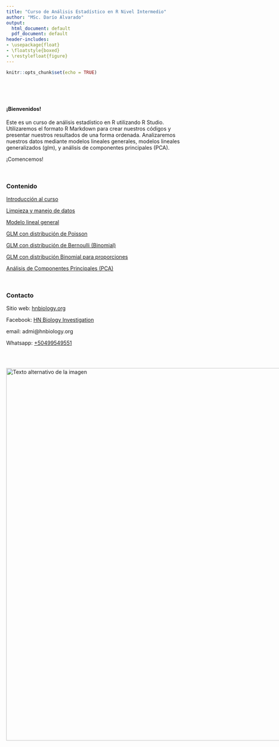 ---
title: "Curso de Análisis Estadístico en R Nivel Intermedio"
author: "MSc. Darío Alvarado"
output:
  html_document: default
  pdf_document: default
header-includes:
- \usepackage{float}
- \floatstyle{boxed}
- \restylefloat{figure}
---

```{r setup, include=FALSE}
knitr::opts_chunk$set(echo = TRUE)
```

<br>

<br>

#### ¡Bienvenidos!

Este es un curso de análisis estadístico en R utilizando R Studio. Utilizaremos el formato R Markdown para crear nuestros códigos y presentar nuestros resultados de una forma ordenada. Analizaremos nuestros datos mediante modelos lineales generales, modelos lineales generalizados (glm), y análisis de componentes principales (PCA).

¡Comencemos!

<br>

### Contenido{.tabset .tabset-pills}

[Introducción al curso](Introduccion.html)

[Limpieza y manejo de datos](Limpieza.html)

[Modelo lineal general](Modelo_lineal.html)

[GLM con distribución de Poisson](GLM_Poisson.html)

[GLM con distribución de Bernoulli (Binomial)](GLM_Bernoulli.html)

[GLM con distribución Binomial para proporciones](GLM_Binomial.html)

[Análisis de Componentes Principales (PCA)](Multivariado.html)

<br>

### Contacto

Sitio web: [hnbiology.org](https://www.hnbiology.org/)

Facebook: [HN Biology Investigation](https://www.facebook.com/Hn.Biology.Investigation)

email: admi@hnbiology.org

Whatsapp: [+50499549551](https://wa.me/message/TPZWCKRLQDVQF1)

<br>

<div style="display:flex; align-items:center;">
  <img src="Imagenes/HNBI_LOGO2.jpeg" alt="Texto alternativo de la imagen" style="width:1000px;">
</div>
